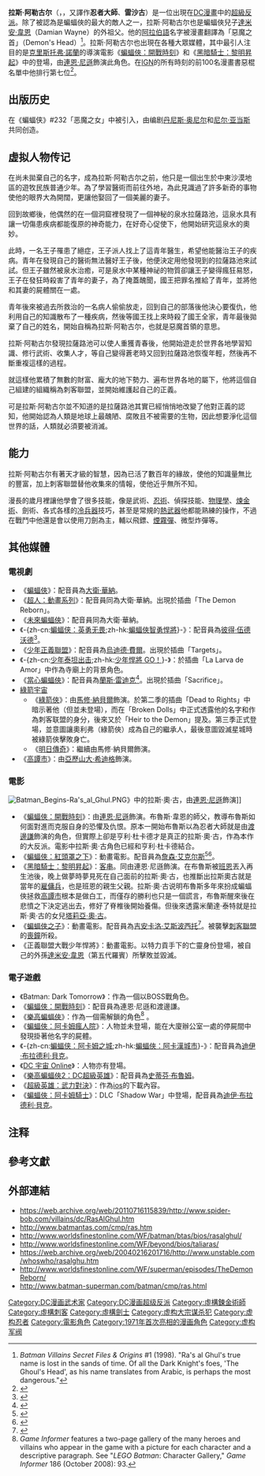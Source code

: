 {{Hatnote|{{Bulleted list|关于忍者大师的其他意思，請見「'''{{link-en|'''龍隼'''|Ryu Hayabusa}}'''」。}}}}
{{NoteTA
|G1=美國漫畫
|G2=Movie
|G3=Show
|T=zh-hans:拉斯·阿勒古尔;zh-hant:拉斯·奧·古;
|1=zh-hans:拉斯·阿勒古尔;zh-hant:拉斯·奧·古;
|2=zh-cn:哥谭;zh-tw:高譚; zh-hk:葛咸;
|3=zh-cn:阿卡姆;zh-tw:阿卡漢;
|4=zh-tw:刺客聯盟;zh-hk:刺客聯盟;zh-cn:刺客联盟;
|5=zh-cn:隼龙; zh-tw:龍隼
}}
{{Infobox comics character
| image=[[File:Ra's_al_Ghul_(Mike_Migonla's_art).png|200px]]
| caption=
| alter_ego =不明
| character_name=雷沙古
| publisher=[[DC漫畫|DC漫畫]]
| debut=《[[蝙蝠俠_(漫畫書)|蝙蝠俠]]》#232（1971年6月）
| creators=[[丹尼斯·奧尼爾|丹尼斯·奧尼爾]]<br>[[尼爾·亞當斯|尼爾·亞當斯]]
| alliances=The Demon<br />[[刺客聯盟_(DC漫畫)|刺客聯盟]]<br />[[超級惡棍秘密會|地下協會]]
| partners=
| aliases=忍者，惡魔首腦，Terry Gene Kase，<ref 
name=dc840>''Detective Comics'' (vol. 1) #840 (March 2008)</ref> [[亨利·杜卡德|亨利·杜卡德]]
| powers=來自拉薩路池的[[壽命|長壽]]<br>[[天才|天才]]級智力<ref>{{cite web |url=http://www.spider-bob.com/villains/dc/RasAlGhul.htm |title=Spider-Bob's Comics Book Encyclopedia |publisher=Spider-bob.com |date= |accessdate=2010-12-29 |deadurl=yes |archiveurl=https://web.archive.org/web/20110716115839/http://www.spider-bob.com/villains/dc/RasAlGhul.htm |archivedate=2011-07-16 }}</ref><br>卓越的實力和耐力<ref>''Batman: Arkham City''</ref><br>精於[[武術|武術]]、[[擊劍|擊劍]]和[[煉金術|煉金術]]<br>擁有數百年的價值積累起來的知識、經驗和龐大資源
}}
'''拉斯·阿勒古尔'''（{{lang-ar|رأس الغول}}，{{lang-en|Ra's al Ghul}}，又譯作'''忍者大師'''、'''雷沙古'''）{{noteTag|1=''AL''在阿拉伯语中有“家族”之意，音译作“阿勒”}}是一位出現在[[DC漫畫|DC漫畫]]中的[[超級反派|超級反派]]。除了被認為是蝙蝠俠的最大的敵人之一，拉斯·阿勒古尔也是蝙蝠俠兒子[[達米安·韋恩|達米安·韋恩]]（Damian Wayne）的外祖父。他的[[阿拉伯語|阿拉伯語]]名字被漫畫翻譯為「惡魔之首」（Demon's Head）<ref>''Batman Villains Secret Files & Origins'' #1 (1998). "Ra's al Ghul's true name is lost in the sands of time. Of all the Dark Knight's foes, 'The Ghoul's Head', as his name translates from Arabic, is perhaps the most dangerous."</ref>。拉斯·阿勒古尔也出現在各種大眾媒體，其中最引人注目的是[[克里斯托弗·諾蘭|克里斯托弗·諾蘭]]的導演電影《[[蝙蝠俠：開戰時刻|蝙蝠俠：開戰時刻]]》和《[[黑暗騎士：黎明昇起|黑暗騎士：黎明昇起]]》中的登場，由[[連恩·尼遜|連恩·尼遜]]飾演此角色。在[[IGN|IGN]]的所有時刻的前100名漫畫書惡棍名單中他排行第七位<ref>{{cite news|title=Ra's Al Ghul Is Number 7|url=http://comics.ign.com/top-100-villains/7.html|newspaper=IGN.com|deadurl=yes|archiveurl=https://web.archive.org/web/20130921234356/http://comics.ign.com/top-100-villains/7.html|archivedate=2013-09-21}}</ref>。

== 出版历史 ==
在《蝙蝠侠》#232「恶魔之女」中被引入，由编剧[[丹尼斯·奥尼尔|丹尼斯·奥尼尔]]和[[尼尔·亚当斯|尼尔·亚当斯]]共同创造。

==虚拟人物传记==
在尚未拋棄自己的名字，成為拉斯·阿勒古尔之前，他只是一個出生於中東沙漠地區的遊牧民族普通少年。為了學習醫術而前往外地，為此見識過了許多新奇的事物使他的眼界大為開闊，更讓他娶回了一個美麗的妻子。

回到故鄉後，他偶然的在一個洞窟裡發現了一個神秘的泉水拉薩路池，這泉水具有讓一切傷患疾病都能復原的神奇能力，在好奇心促使下，他開始研究這泉水的奧妙。

此時，一名王子罹患了絕症，王子派人找上了這青年醫生，希望他能醫治王子的疾病。青年在發現自己的醫術無法醫好王子後，他便決定用他發現到的拉薩路池來試試。但王子雖然被泉水治癒，可是泉水中某種神祕的物質卻讓王子變得瘋狂易怒，王子在發狂時殺害了青年的妻子，為了掩蓋醜聞，國王把罪名推給了青年，並將他和其妻的屍體關在一處。

青年後來被過去所救治的一名病人偷偷放走，回到自己的部落後他決心要復仇，他利用自己的知識散布了一種疾病，然後等國王找上來時殺了國王全家，青年最後拋棄了自己的姓名，開始自稱為拉斯·阿勒古尔，也就是惡魔首領的意思。

拉斯·阿勒古尔發現拉薩路池可以使人重獲青春後，他開始遊走於世界各地學習知識、修行武術、收集人才，等自己變得蒼老時又回到拉薩路池恢復年輕，然後再不斷重複這樣的過程。

就這樣他累積了無數的財富、龐大的地下勢力、遍布世界各地的屬下，他將這個自己組建的組織稱為刺客聯盟，並開始維護起自己的正義。

可是拉斯·阿勒古尔並不知道的是拉薩路池其實已經悄悄地改變了他對正義的認知，他開始認為人類是地球上最醜陋、腐敗且不被需要的生物，因此想要淨化這個世界的話，人類就必須要被消滅。

==能力==
拉斯·阿勒古尔有著天才級的智慧，因為已活了數百年的緣故，使他的知識量無比的豐富，加上刺客聯盟替他收集來的情報，使他近乎無所不知。

漫長的歲月裡讓他學會了很多技能，像是武術、[[忍術|忍術]]、偵探技能、[[物理學|物理學]]、[[煉金術|煉金術]]、劍術、各式各樣的[[冷兵器|冷兵器]]技巧，甚至是常規的[[熱武器|熱武器]]他都能熟練的操作，不過在戰鬥中他還是會以使用刀劍為主，輔以飛鏢、[[煙霧彈|煙霧彈]]、微型炸彈等。

== 其他媒體 ==
=== 電視劇 ===
*《[[蝙蝠俠_(動畫影集)|蝙蝠俠]]》：配音員為[[大衛·華納|大衛·華納]]。
*《[[超人：動畫系列|超人：動畫系列]]》：配音員同為大衛·華納。出現於插曲「The Demon Reborn」。
*《[[未來蝙蝠俠|未來蝙蝠俠]]》：配音員同為大衛·華納。
*《-{zh-cn:[[蝙蝠侠：英勇无畏|蝙蝠侠：英勇无畏]];zh-hk:[[蝙蝠俠智勇悍將|蝙蝠俠智勇悍將]]}-》：配音員為[[彼得·伍德沃德|彼得·伍德沃德]]<ref>{{cite web |url=http://www.worldsfinestonline.com/news.php/news.php?action=fullnews&id=633 |title=The World's Finest |publisher=Worldsfinestonline.com |date= |accessdate=2010-12-29 |archive-date=2016-03-03 |archive-url=https://web.archive.org/web/20160303200228/http://www.worldsfinestonline.com/news.php/news.php?action=fullnews&id=633 |dead-url=no }}</ref>。
*《[[少年正義聯盟_(動畫)|少年正義聯盟]]》：配音員為[[烏迪德·費爾|烏迪德·費爾]]。出現於插曲「Targets」。
*《-{zh-cn:[[少年泰坦出击|少年泰坦出击]];zh-hk:[[少年悍將_GO！|少年悍將 GO！]]}-》：於插曲「La Larva de Amor」中作為寺廟上的背景角色。
*《[[當心蝙蝠俠|當心蝙蝠俠]]》：配音員為[[蘭斯·雷迪克|蘭斯·雷迪克]]<ref>{{Cite web |url=http://www.g4tv.com/videos/59899/lance-reddick-on-dr0ne-fringe-more/ |title=存档副本 |access-date=2014-05-10 |archive-date=2017-06-29 |archive-url=https://web.archive.org/web/20170629225526/http://www.g4tv.com/videos/59899/lance-reddick-on-dr0ne-fringe-more/ |dead-url=no }}</ref>。出現於插曲「Sacrifice」。
*[[綠箭宇宙|綠箭宇宙]]
**《[[綠箭俠_(電視劇)|綠箭俠]]》：由[[馬修·納貝爾|馬修·納貝爾]]飾演。於第二季的插曲「Dead to Rights」中暗示著他（但並未登場），而在「Broken Dolls」中正式透露他的名字和作為刺客联盟的身分，後來又於「Heir to the Demon」提及。第三季正式登場，並意圖讓奧利弗（綠箭俠）成為自己的繼承人，最後意圖毀滅星城時被綠箭俠擊敗身亡。
**《[[明日傳奇|明日傳奇]]》：繼續由馬修·納貝爾飾演。
*《[[哥谭_(电视剧)|高譚市]]》：由[[亞歷山大·希迪格|亞歷山大·希迪格]]飾演。

=== 電影 ===
[[File:Batman_Begins-Ra's_al_Ghul.PNG|thumb]]》中的拉斯·奧·古，由[[連恩·尼遜|連恩·尼遜]]飾演]]
*《[[蝙蝠俠：開戰時刻|蝙蝠俠：開戰時刻]]》：由[[連恩·尼遜|連恩·尼遜]]飾演。布魯斯·韋恩的師父，教導布魯斯如何面對進而克服自身的恐懼及仇恨。原本一開始布魯斯以為忍者大師就是由[[渡邊謙|渡邊謙]]飾演的角色，但實際上卻是亨利·杜卡德才是真正的拉斯·奧·古，作為本作的大反派。電影中拉斯·奧·古角色已經和亨利·杜卡德結合。
*《[[蝙蝠俠：紅頭罩之下|蝙蝠俠：紅頭罩之下]]》：動畫電影。配音員為[[詹森·艾克尔斯|詹森·艾克尔斯]]<ref>{{cite news | url=http://latimesblogs.latimes.com/herocomplex/2010/02/new-batman-dvd-to-peek-out-from-under-the-red-hood.html | work=The Los Angeles Times | title=New Batman DVD to peek out from 'Under the Red Hood' – Hero Complex – Los Angeles Times | accessdate=2014-05-10 | archive-date=2010-08-11 | archive-url=https://web.archive.org/web/20100811025321/http://latimesblogs.latimes.com/herocomplex/2010/02/new-batman-dvd-to-peek-out-from-under-the-red-hood.html | dead-url=no }}</ref><ref>{{cite web |url=http://www.comicscontinuum.com/stories/1003/02/andrearomano2.htm |title=Kate Jewell interviews Andrea Romano |publisher=Comics Continuum |date=2010-02-24 |accessdate=2010-12-29 |archive-date=2021-01-26 |archive-url=https://web.archive.org/web/20210126023004/http://www.comicscontinuum.com/stories/1003/02/andrearomano2.htm |dead-url=no }}</ref>。
*《[[黑暗騎士：黎明昇起|黑暗騎士：黎明昇起]]》：[[客串|客串]]。同由連恩·尼遜飾演。在布魯斯被[[班恩|班恩]]丟入再生池後，晚上做夢時夢見死在自己面前的拉斯·奧·古，也推斷出拉斯奧古就是當年的[[雇傭兵|雇傭兵]]，也是班恩的親生父親。拉斯·奧·古说明布魯斯多年來扮成蝙蝠俠拯救[[高譚市|高譚市]]根本是做白工，而僅存的勝利也只是一個謊言，布魯斯醒來後在悲憤之下決定逃出去，修好了脊椎後開始養傷。但後來透露米蘭達·泰特就是拉斯·奧·古的女兒[[塔莉亞·奧·古|塔莉亞·奧·古]]。
*《[[蝙蝠俠之子|蝙蝠俠之子]]》：動畫電影。配音員為[[吉安卡洛·艾斯波西托|吉安卡洛·艾斯波西托]]<ref>{{Cite web |url=http://www.tvguide.com/News/Son-of-Batman-First-Look-1076369.aspx |title=存档副本 |access-date=2014-05-10 |archive-date=2014-10-07 |archive-url=https://web.archive.org/web/20141007084132/http://www.tvguide.com/news/son-of-batman-first-look-1076369.aspx |dead-url=no }}</ref>。被襲擊[[刺客聯盟_(DC漫畫)|刺客聯盟]]的[[喪鐘_(漫畫)|喪鐘]]所殺。
*《正義聯盟大戰少年悍將》：動畫電影。以特力貢手下的亡靈身份登場，被自己的外孫[[達米安·韋恩|達米安·韋恩]]（第五代羅賓）所擊敗並毀滅。

=== 電子遊戲 ===
*《Batman: Dark Tomorrow》：作為一個以BOSS戰角色。
*《[[蝙蝠俠：俠影之謎_(遊戲)|蝙蝠俠：開戰時刻]]》：配音員為連恩·尼遜和渡邊謙。
*《[[樂高蝙蝠俠|樂高蝙蝠俠]]》：作為一個需解鎖的角色<ref>''Game Informer'' features a two-page gallery of the many heroes and villains who appear in the game with a picture for each character and a descriptive paragraph. See "''LEGO Batman'': Character Gallery," ''Game Informer'' 186 (October 2008): 93.</ref> 。
*《[[蝙蝠俠：阿卡姆瘋人院|蝙蝠俠：阿卡姆瘋人院]]》：人物並未登場，能在大廈辦公室一處的停屍間中發現掛著他名字的屍體。
*《-{zh-cn:[[蝙蝠侠：阿卡姆之城|蝙蝠侠：阿卡姆之城]];zh-hk:[[蝙蝠俠：阿卡漢城市|蝙蝠俠：阿卡漢城市]]}-》：配音員為[[迪伊·布拉德利·貝克|迪伊·布拉德利·貝克]]。
*《[[DC_宇宙_Online|DC 宇宙 Online]]》：人物亦有登場。
*《[[樂高蝙蝠俠2：DC超級英雄|樂高蝙蝠俠2：DC超級英雄]]》：配音員為[[史蒂芬·布魯姆|史蒂芬·布魯姆]]。
*《[[超級英雄：武力對決|超級英雄：武力對決]]》：作為[[ios|ios]]的下載內容。
*《[[蝙蝠俠：阿卡姆騎士|蝙蝠俠：阿卡姆騎士]]》：DLC「Shadow War」中登場，配音員為[[迪伊·布拉德利·貝克|迪伊·布拉德利·貝克]]。

== 注释 ==
{{ReflistH}}
{{NoteFoot}}
{{ReflistF}}
== 參考文獻 ==
{{reflist}}

== 外部連結 ==
{{Wikiquote|Batman (comics)#Ra's al Ghul|Ra's al Ghul}}
* https://web.archive.org/web/20110716115839/http://www.spider-bob.com/villains/dc/RasAlGhul.htm
* http://www.batmantas.com/cmp/ras.htm {{Wayback|url=http://www.batmantas.com/cmp/ras.htm |date=20120213115302 }}
* http://www.worldsfinestonline.com/WF/batman/btas/bios/rasalghul/ {{Wayback|url=http://www.worldsfinestonline.com/WF/batman/btas/bios/rasalghul/ |date=20170712043528 }}
* http://www.worldsfinestonline.com/WF/beyond/bios/taliaras/ {{Wayback|url=http://www.worldsfinestonline.com/WF/beyond/bios/taliaras/ |date=20180310035201 }}
* https://web.archive.org/web/20040216201716/http://www.unstable.com/whoswho/rasalghu.htm
* http://www.worldsfinestonline.com/WF/superman/episodes/TheDemonReborn/ {{Wayback|url=http://www.worldsfinestonline.com/WF/superman/episodes/TheDemonReborn/ |date=20170712043409 }}
* http://www.batman-superman.com/batman/cmp/ras.html {{Wayback|url=http://www.batman-superman.com/batman/cmp/ras.html |date=20140111122744 }}

{{蝙蝠俠登場角色}}
{{綠箭俠}}

{{DEFAULTSORT:Ra's al Ghul}}
[[Category:DC漫画武术家|Category:DC漫画武术家]]
[[Category:DC漫画超级反派|Category:DC漫画超级反派]]
[[Category:虛構鍊金術師|Category:虛構鍊金術師]]
[[Category:虛構刺客|Category:虛構刺客]]
[[Category:虛構劍士|Category:虛構劍士]]
[[Category:虚构大宗谋杀犯|Category:虚构大宗谋杀犯]]
[[Category:虚构忍者|Category:虚构忍者]]
[[Category:電影角色|Category:電影角色]]
[[Category:1971年首次亮相的漫画角色|Category:1971年首次亮相的漫画角色]]
[[Category:虚构军阀|Category:虚构军阀]]